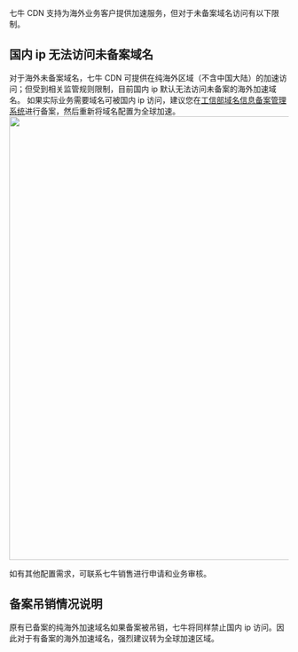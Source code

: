 七牛 CDN 支持为海外业务客户提供加速服务，但对于未备案域名访问有以下限制。
## 国内 ip 无法访问未备案域名
对于海外未备案域名，七牛 CDN 可提供在纯海外区域（不含中国大陆）的加速访问；但受到相关监管规则限制，目前国内 ip 默认无法访问未备案的海外加速域名。
如果实际业务需要域名可被国内 ip 访问，建议您在[工信部域名信息备案管理系统](http://beian.miit.gov.cn/state/outPortal/loginPortal.action)进行备案，然后重新将域名配置为全球加速。
<img src="https://dn-odum9helk.qbox.me/FjbnY1GsizDDg72obPo3IzlA2uYz" width=800 >

如有其他配置需求，可联系七牛销售进行申请和业务审核。

## 备案吊销情况说明
原有已备案的纯海外加速域名如果备案被吊销，七牛将同样禁止国内 ip 访问。因此对于有备案的海外加速域名，强烈建议转为全球加速区域。
